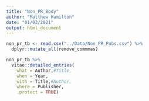 ```yaml
---
title: "Non_PR_Body"
author: "Matthew Hamilton"
date: "01/03/2021"
output: html_document
---
```


```r
non_pr_tb <- read.csv("../Data/Non_PR_Pubs.csv") %>%
  dplyr::mutate_all(remove_commmas)
```

```r
non_pr_tb %>% 
  vitae::detailed_entries(
    what = Author,#Title,
    when = Year,
    with = Title,#Author,
    where = Publisher,
    .protect = TRUE)
```